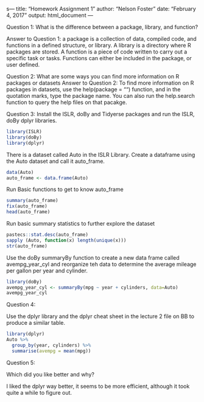 s---
title: "Homework Assignment 1"
author: "Nelson Foster"
date: "February 4, 2017"
output: html_document
---

Question 1: What is the difference between a package, library, and function?

Answer to Question 1: a package is a collection of data, compiled code, and functions in a defined structure, or library. A library is a directory where R packages are stored. A function is a piece of code written to carry out a specific task or tasks. Functions can either be included in the package, or user defined. 

Question 2: What are some ways you can find more information on R packages or datasets 
Answer to Question 2: To find more information on R packages in datasets, use the help(package = "") function, and in the quotation marks, type the package name. You can also run the help.search function to query the help files on that pacakge.

Question 3:
Install the ISLR, doBy and Tidyerse packages and run the ISLR, doBy dplyr libraries.

```r
library(ISLR)
library(doBy)
library(dplyr)
```

There is a dataset called Auto in the ISLR Library. Create a dataframe using the Auto dataset and call it auto_frame. 

```r
data(Auto)
auto_frame <- data.frame(Auto)
```

Run Basic functions to get to know auto_frame

```r
summary(auto_frame)
fix(auto_frame)
head(auto_frame)
```

Run basic summary statistics to further explore the dataset

```r
pastecs::stat.desc(auto_frame)
sapply (Auto, function(x) length(unique(x)))
str(auto_frame)
```

Use the doBy summaryBy function to create a new data frame called avempg_year_cyl and reorganize teh data to determine the average mileage per gallon per year and cylinder.

```r
library(doBy)
avempg_year_cyl <- summaryBy(mpg ~ year + cylinders, data=Auto)
avempg_year_cyl
```

Question 4:

Use the dplyr library and the dplyr cheat sheet in the lecture 2 file on BB to produce a similar table. 

```r
library(dplyr)
Auto %>%
  group_by(year, cylinders) %>%
  summarise(avempg = mean(mpg))
```

Question 5:

Which did you like better and why?

I liked the dplyr way better, it seems to be more efficient, although it took quite a while to figure out. 



